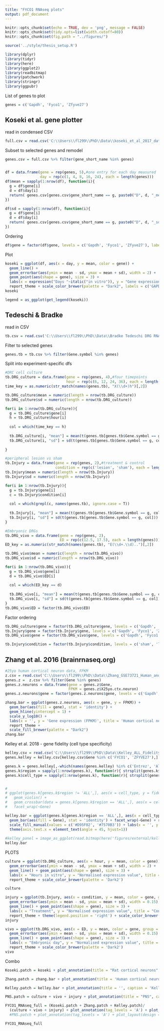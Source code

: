 ```yaml
---
title: "FYCO1 RNAseq plots"
output: pdf_document
---
```


```r
knitr::opts_chunk$set(echo = TRUE, dev = 'png', message = FALSE)
knitr::opts_chunk$set(tidy.opts=list(width.cutoff=80))
knitr::opts_chunk$set(fig.path = "../figures/")

source('../style/thesis_setup.R')

library(dplyr)
library(tidyr)
library(here)
library(ggplot2)
library(readbitmap)
library(patchwork)
library(stringr)
library(ggpubr)
```


List of genes to plot
```r
genes = c('Gapdh', 'Fyco1', 'Zfyve27')
```



## Koseki et al. gene plotter


read in condensed CSV
```r
full.csv = read.csv('C:\\Users\\fl299\\PhD\\Data\\koseki_et_al_2017_data_condensed.csv', stringsAsFactors = F)
```

Subset to selected genes and remodel
```r
genes.csv = full.csv %>% filter(gene_short_name %in% genes)


df = data.frame(gene = rep(genes, 5),#one entry for each day measured
                day = rep(c(1, 4, 8, 16, 24), each = length(genes)))
df$mean = sapply(1:nrow(df), function(i){
  g = df$gene[i]
  d = df$day[i]
  return( genes.csv[genes.csv$gene_short_name == g, paste0("D", d, "_mean")] )
})

df$sd = sapply(1:nrow(df), function(i){
  g = df$gene[i]
  d = df$day[i]
  return( genes.csv[genes.csv$gene_short_name == g, paste0("D", d, "_sd")] )
})
```

Ordering
```r
df$gene = factor(df$gene, levels = c('Gapdh', 'Fyco1', 'Zfyve27'), labels = c('GAPDH', 'FYCO1', 'Protrudin'))
```


Plot
```r
koseki = ggplot(df, aes(x = day, y = mean, color = gene)) + 
  geom_line() + 
  geom_errorbar(aes(ymin = mean - sd, ymax = mean + sd), width = 2) +
  geom_point(aes(shape = gene), size = 3) + 
  labs(x = expression("Days "~italic("in vitro")), y = "Gene expression (FPKM)", title = "Rat cortical neurons") + 
  report_theme + scale_color_brewer(palette = "Dark2", labels = c('GAPDH', 'FYCO1', 'Protrudin'), name = "Gene") + scale_shape_discrete(labels = c('GAPDH', 'FYCO1', 'Protrudin'), name = "Gene")
koseki

legend = as_ggplot(get_legend(koseki))
```

## Tedeschi & Bradke

read in CSV
```r
tb.csv = read.csv('C:\\Users\\fl299\\PhD\\Data\\Bradke Tedeschi DRG RNAseq.csv', stringsAsFactors = F)
```

Filter to selected genes
```r
genes.tb = tb.csv %>% filter(Gene.symbol %in% genes)
```

Split into experiment-specific dfs
```r
#DRC cell culture
tb.DRG_culture = data.frame(gene = rep(genes, 4),#four timepoints
                            hour = rep(c(6, 12, 24, 36), each = length(genes)))
time_key = as.numeric(str_match(names(genes.tb), "X(\\d+)h")[,2])

tb.DRG_culture$mean = numeric(length = nrow(tb.DRG_culture))
tb.DRG_culture$sd = numeric(length = nrow(tb.DRG_culture))

for(i in 1:nrow(tb.DRG_culture)){
  g = tb.DRG_culture$gene[i]
  h = tb.DRG_culture$hour[i]
  
  col = which(time_key == h)
  
  tb.DRG_culture[i, "mean"] = mean(t(genes.tb[genes.tb$Gene.symbol == g, col]))
  tb.DRG_culture[i, "sd"] = sd(t(genes.tb[genes.tb$Gene.symbol == g, col]))
  
}

#peripheral lesion vs sham
tb.Injury = data.frame(gene = rep(genes, 2),#treatment & control
                       condition = rep(c('lesion', 'sham'), each = length(genes)))
tb.Injury$mean = numeric(length = nrow(tb.Injury))
tb.Injury$sd = numeric(length = nrow(tb.Injury))

for(i in 1:nrow(tb.Injury)){
  g = tb.Injury$gene[i]
  c = tb.Injury$condition[i]
  
  col = which(grepl(c, names(genes.tb), ignore.case = T))
  
  tb.Injury[i, "mean"] = mean(t(genes.tb[genes.tb$Gene.symbol == g, col]))
  tb.Injury[i, "sd"] = sd(t(genes.tb[genes.tb$Gene.symbol == g, col]))
}

#Embryonic DRGs
tb.DRG_vivo = data.frame(gene = rep(genes, 2),
                         ED = rep(c(12.5, 17.5), each = length(genes)))
ED_key = as.numeric(str_match(names(genes.tb), "E(\\d+.\\d)..")[,2])

tb.DRG_vivo$mean = numeric(length = nrow(tb.DRG_vivo))
tb.DRG_vivo$sd = numeric(length = nrow(tb.DRG_vivo))

for(i in 1:nrow(tb.DRG_vivo)){
  g = tb.DRG_vivo$gene[i]
  d = tb.DRG_vivo$ED[i]
  
  col = which(ED_key == d)
  
  tb.DRG_vivo[i, "mean"] = mean(t(genes.tb[genes.tb$Gene.symbol == g, col]))
  tb.DRG_vivo[i, "sd"] = sd(t(genes.tb[genes.tb$Gene.symbol == g, col]))
}
tb.DRG_vivo$ED = factor(tb.DRG_vivo$ED)
```

Factor ordering
```r
tb.DRG_culture$gene = factor(tb.DRG_culture$gene, levels = c('Gapdh', 'Fyco1', 'Zfyve27'), labels = c('GAPDH', 'FYCO1', 'Protrudin'))
tb.Injury$gene = factor(tb.Injury$gene, levels = c('Gapdh', 'Fyco1', 'Zfyve27'), labels = c('GAPDH', 'FYCO1', 'Protrudin'))
tb.DRG_vivo$gene = factor(tb.DRG_vivo$gene, levels = c('Gapdh', 'Fyco1', 'Zfyve27'), labels = c('GAPDH', 'FYCO1', 'Protrudin'))

tb.Injury$condition = factor(tb.Injury$condition, levels = c('sham', 'lesion'))
```


## Zhang et al. 2016 (brainrnaseq.org)
```r
#25yo human cortical neuron data, FPKM
z.csv = read.csv('C:\\Users\\fl299\\PhD\\Data\\Zhang_GSE73721_Human_and_mouse_table.csv', stringsAsFactors = F)
genes.z =  z.csv %>% filter(Gene %in% genes)
genes.z.neurons = data.frame(gene = genes.z$Gene,
                             FPKM = genes.z$X25yo.ctx.neuron)
genes.z.neurons$gene = factor(genes.z.neurons$gene, levels = c('Gapdh', 'Fyco1', 'Zfyve27'), labels = c('GAPDH', 'FYCO1', 'Protrudin'))

zhang.bar = ggplot(genes.z.neurons, aes(x = gene, y = FPKM)) + 
  geom_bar(aes(fill = gene), stat = 'identity') + 
  geom_hline(yintercept = 1) + 
  scale_y_log10() + 
  labs(x = '', y = 'Gene expression (FPKM)', title = 'Human cortical neurons') + 
  report_theme + 
  scale_fill_brewer(palette = "Dark2")
zhang.bar
```


Kelley et al. 2018 - gene fidelity (cell type specificity)
```r
kelley.csv = read.csv('C:\\Users\\fl299\\PhD\\Data\\Kelley_ALL_Fidelity.csv', stringsAsFactors = F)
genes.kelley = kelley.csv[kelley.csv$Gene %in% c('FYCO1', 'ZFYVE27'),]

genes.k = genes.kelley[,-which(names(genes.kelley) %in% c('Entrez', 'Alias', 'MeanExpression_Percentile'))] %>% pivot_longer(cols = 2:85, values_to = 'fidelity')
genes.k$region = sapply(1:nrow(genes.k), function(r){ strsplit(genes.k$name[r], '_')[[1]][1] })
genes.k$cell_type = sapply(1:nrow(genes.k), function(r){ strsplit(genes.k$name[r], '_')[[1]][2] })


# 
# ggplot(genes.k[genes.k$region != 'ALL',], aes(x = cell_type, y = fidelity)) +
#   geom_violin() +
#   geom_crossbar(data = genes.k[genes.k$region == 'ALL',], aes(x = cell_type, ymin = fidelity, ymax = fidelity)) +
#   facet_wrap(~Gene)

kelley.bar = ggplot(genes.k[genes.k$region == 'ALL',], aes(x = cell_type, y = ceiling(fidelity*4) / 4)) + #rounding up to nearest 0.25 to avoid empty bar for very small neuron value
  geom_bar(aes(fill = Gene), stat = 'identity') + facet_wrap(~Gene) + report_theme + 
  scale_fill_manual(values = c('#D95F02', '#7570B3')) + labs(x = '', y = 'Expression fidelity') + 
  theme(axis.text.x = element_text(angle = 45, hjust=1))
  
#kelley_panel = image_as_ggplot(read.bitmap(here('figures/external/kelley_panel.png')))
kelley.bar
```





PLOTS
```r
culture = ggplot(tb.DRG_culture, aes(x = hour, y = mean, color = gene)) + 
  geom_errorbar(aes(ymin = mean - sd, ymax = mean + sd), width = 2) + 
  geom_line() + geom_point(aes(shape = gene), size = 3) + 
  labs(x = "Hours in vitro", y = "Normalised expression value", title = "Adult mouse DRG") + 
  report_theme + scale_color_brewer(palette = 'Dark2')

culture

```
```r
injury = ggplot(tb.Injury, aes(x = condition, y = mean, color = gene, group = gene)) + 
  geom_errorbar(aes(ymin = mean - sd, ymax = mean + sd), width = 0.15) + 
  geom_line() + geom_point(aes(shape = gene), size = 3) + 
  labs(x = "Treatment", y = "Normalised expression value", title = "Conditioning lesion") + 
  report_theme + theme(legend.position = 'right') + scale_color_brewer(palette = 'Dark2')
injury

```
```r
vivo = ggplot(tb.DRG_vivo, aes(x = ED, y = mean, color = gene, group = gene)) + 
  geom_errorbar(aes(ymin = mean - sd, ymax = mean + sd), width = 0.15) + 
  geom_line() + geom_point(aes(shape = gene), size = 3) + 
  labs(x = "Embryonic day", y = "Normalised expression value", title = "Embryonic mouse DRG") + 
  report_theme + scale_color_brewer(palette = 'Dark2')
vivo

```




Combo
```r
Koseki.patch = koseki + plot_annotation(title = "Rat cortical neurons", caption = "Koseki et al. 2017, eLife")
```
```r
Zhang.patch = zhang.bar + plot_annotation(title = 'Human cortical neurons', caption = 'Zhang et al. 2016, Neuron')
```
```r
Kelley.patch = kelley.bar + plot_annotation(title = '', caption = 'Kelley et al. 2018, Nat Neurosci')
```

```r

PNS.patch = culture + vivo + injury + plot_annotation(title = "PNS", caption = "Tedeschi et al. 2016, Neuron")
```

```r

FYCO1_RNAseq_full = (Koseki.patch + Zhang.patch + Kelley.patch)/ 
  (culture + vivo + injury) + plot_annotation(tag_levels = 'A') + plot_layout(guides = 'collect')
  #PNS.patch + plot_annotation(tag_levels = 'A') + plot_layout(design = RNA.layout)

FYCO1_RNAseq_full
```




